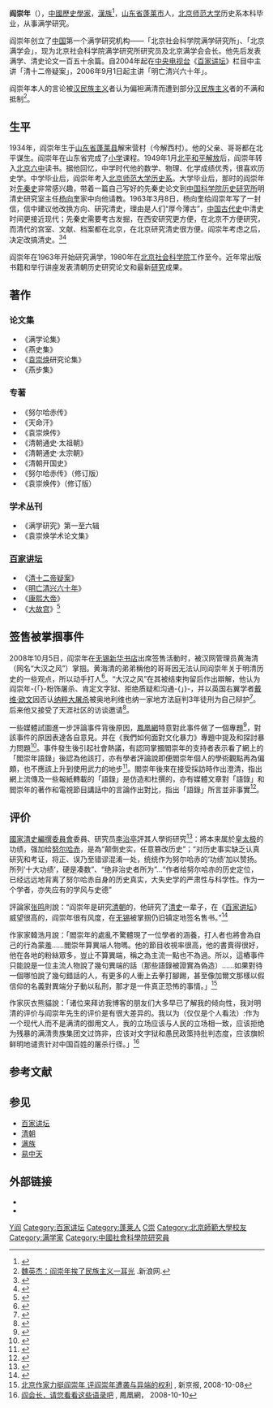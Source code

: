 
{{Infobox_Person
| name                    = 阎崇年
|image= <!-- Use only free-licenced images which meet WP:NFCC -->Replace this image male.svg
|box_width= 220px 
|occupation= [[学者|学者]]
| period                  = 20世纪－21世纪 
|birth_name=
| sex                     = 男
| other_names             = 
|birth_date= {{Birth date and age|1934|4|24}}
|birth_place= {{ROC-1928|山东省}}[[蓬萊縣|蓬萊縣]]
|death_date= 
|death_place= 
| nationality             = {{PRC}}
| residence<!-- 现居地 -->= [[北京|北京]]
| party                   = [[无党派人士|无党派人士]]
| religion<!--宗教信仰 -->= [[佛教|佛教]]
| height                  = <!-- {{height|m=}} -->
| weight                  = <!-- {{convert|weight in kg|kg|lb}} -->
| children                = 
| parents                 = 
| relatives               = 
|education= 本科
| past                    = [[北京社会科学院|北京社会科学院]][[满学研究所|满学研究所]]研究员<br>[[北京满学会|北京满学会]]会长<br>[[中国紫禁城学会|中国紫禁城学会]]副会长<br>[[北京满学研究基金会|北京满学研究基金会]]会员
| work                    = 《[[袁崇焕研究论集|袁崇焕研究论集]]》<br>《[[努尔哈赤传|努尔哈赤传]]》<br>《[[清十二帝疑案|清十二帝疑案]]》<br>《[[明亡清兴六十年|明亡清兴六十年]]》
| award                   = 《努尔哈赤传》荣获中国“[[光明杯|光明杯]]”优秀学术著作奖、中国满学研究优秀成果奖。
| website                 = <!-- {{URL|www.example.com}} -->
}}

'''阎崇年'''（{{bd|1934年|4月24日|catIdx=Y阎}}），[[中華人民共和國|中國]][[歷史學家|歷史學家]]，[[漢族|漢族]]<ref>{{cite news |url = http://news.ifeng.com/history/special/yanchongnian/200810/1010_4788_825456.shtml |title = 此訪談中閻崇年回應 |accessdate = 2012-07-27 |archive-date = 2012-07-22 |archive-url = https://web.archive.org/web/20120722225735/http://news.ifeng.com/history/special/yanchongnian/200810/1010_4788_825456.shtml |dead-url = no }}</ref>，[[山东省|山东省]][[蓬莱市|蓬莱市]]人，[[北京师范大学|北京师范大学]]历史系本科毕业，从事满学研究。

阎崇年创立了[[中国|中国]]第一个满学研究机构——「北京社会科学院满学研究所」、「北京满学会」，现为北京社会科学院满学研究所研究员及北京满学会会长。他先后发表满学、清史论文一百五十余篇。自2004年起在[[中国中央电视台|中央电视台]]《[[百家讲坛|百家讲坛]]》栏目中主讲「清十二帝疑案」，2006年9月1日起主讲「明亡清兴六十年」。

阎崇年本人的言论被[[汉民族主义|汉民族主义]]者认为偏袒满清而遭到部分[[汉民族主义|汉民族主义]]者的不满和抵制<ref>[http://news.sina.com.cn/pl/2008-10-08/082416415089.shtml 魏英杰：阎崇年挨了民族主义一耳光] {{Wayback|url=http://news.sina.com.cn/pl/2008-10-08/082416415089.shtml |date=20180514141940 }}.新浪网.</ref>。

== 生平 ==
1934年，阎崇年生于[[山东省|山东省]][[蓬莱县|蓬莱县]]解宋营村（今解西村）。他的父亲、哥哥都在北平谋生。阎崇年在山东省完成了[[小学|小学]]课程。1949年1月[[北平和平解放|北平和平解放]]后，阎崇年转入[[北京六中|北京六中]]读书。据他回忆，中学时代他的数学、物理、化学成绩优秀，很喜欢历史学。中学毕业后，阎崇年考入[[北京师范大学历史系|北京师范大学历史系]]。大学毕业后，那时的阎崇年对[[先秦史|先秦史]]非常感兴趣，带着一篇自己写好的先秦史论文到[[中国科学院历史研究所|中国科学院历史研究所]]明清史研究室主任[[杨向奎|杨向奎]]家中向他请教。1963年3月8日，杨向奎给阎崇年写了一封信，信中建议他改换方向、研究清史，理由是人们“厚今薄古”，[[中国古代史|中国古代史]]中清史时间更接近现代；先秦史需要考古发掘，在西安研究更方便，在北京不方便研究，而清代的宫室、文献、档案都在北京，在北京研究清史很方便。阎崇年考虑之后，决定改搞清史。<ref>{{cite news |title=阎崇年：讲罢清帝讲明将 |url=http://www.dzwww.com/shandong/shengqinggaikuang/qilurenwu/200608/t20060814_1702153.htm |accessdate=2020-01-25 |work=大众日报 |date=2006-08-14 |archive-date=2020-01-25 |archive-url=https://web.archive.org/web/20200125081629/http://www.dzwww.com/shandong/shengqinggaikuang/qilurenwu/200608/t20060814_1702153.htm |dead-url=no }}</ref><ref>{{cite book |author1=閻崇年 |title=閻崇年講談錄 ： 讀史閱世五十年 |date=2019 |publisher=崧博出版 |isbn=9577357253 |chapter=治學八議}}</ref>

阎崇年在1963年开始研究满学，1980年在[[北京社会科学院|北京社会科学院]]工作至今。近年常出版书籍和举行讲座发表清朝历史研究论文和最新[[研究|研究]]成果。

== 著作 ==
=== 论文集 ===
* 《满学论集》
* 《燕史集》
* 《[[袁崇焕|袁崇焕]]研究论集》
* 《燕步集》
=== 专著 ===
* 《努尔哈赤传》
* 《天命汗》
* 《袁崇焕传》
* 《清朝通史·太祖朝》
* 《清朝通史·太宗朝》
* 《清朝开国史》
* 《努尔哈赤传》（修订版）
* 《袁崇焕传》（修订版）

=== 学术丛刊 ===
* 《满学研究》第一至六辑
* 《袁崇焕学术论文集》
=== [[百家讲坛|百家讲坛]] ===
* 《[[清十二帝疑案|清十二帝疑案]]》
* 《[[明亡清兴六十年|明亡清兴六十年]]》
* 《[[康熙大帝|康熙大帝]]》
* 《[[大故宫|大故宫]]》<ref>{{cite web|url=http://culture.ifeng.com/whrd/detail_2012_02/27/12804658_0.shtml|title=阎崇年开讲《大故宫》 自称如临深渊如履薄冰|accessdate=2012年|work=|publisher=凤凰网|language=zh-hans|archive-date=2019-07-13|archive-url=https://web.archive.org/web/20190713032350/http://culture.ifeng.com/whrd/detail_2012_02/27/12804658_0.shtml|dead-url=no}}</ref>

== 签售被掌掴事件 ==
{{main|閻崇年被打事件}}
2008年10月5日，阎崇年在[[无锡|无锡]][[新华书店|新华书店]]出席签售活動时，被汉网管理员黄海清（网名“大汉之风”）掌掴。黄海清的弟弟稱他的哥哥因无法认同阎崇年关于明清历史的一些观点，所以动手打人<ref>{{cite web |url=http://news.163.com/08/1007/02/4NKBOKHQ00011229.html |title=阎崇年无锡签售时遭掌掴 打人者被治安拘留 |accessdate=2008年 |work= |publisher=网易 |language=zh-hans |archive-url=https://web.archive.org/web/20171206010017/http://news.163.com/08/1007/02/4NKBOKHQ00011229.html |archive-date=2017-12-06 |dead-url=yes }}</ref>。“大汉之风”在其被结束拘留后作出辯解，他认为阎崇年-{「}-粉饰屠杀、肯定文字狱、拒绝质疑和沟通-{」}-，并以英国右翼学者[[戴维·欧文|戴维·欧文]]因否认[[纳粹大屠杀|纳粹大屠杀]]被奥地利维也纳一家地方法庭判3年徒刑为自己辩护<ref>{{cite web|url=http://bbs.club.sina.com.cn/thread-332-0/tree-60893-7525--.html|title=大汉之风：我为什么掌掴阎崇年|accessdate=2008年|work=|publisher=新浪网|language=zh-hans}}{{dead link|date=2018年5月 |bot=InternetArchiveBot |fix-attempted=yes }}</ref>。 后来他又接受了天涯社区的访谈邀请<ref>{{cite web|url=http://bbs.tianya.cn/post-free-1445523-1.shtml|title=我为什么掌掴阎崇年|author=[http://www.tianya.cn/19847633 我是大汉之风]|authorlink=|date=2008-10-20|language=zh-hans|publisher=[[天涯论坛|天涯论坛]]|accessdate=2013-01-31|archive-date=2014-11-20|archive-url=https://web.archive.org/web/20141120194533/http://bbs.tianya.cn/post-free-1445523-1.shtml|dead-url=no}}</ref>。

一些媒體試圖進一步評論事件背後原因，[[鳳凰網|鳳凰網]]特意對此事件做了一個專題<ref>{{Cite web |url=http://news.ifeng.com/history/special/yanchongnian/ |title=阎崇年到底該不該打？ |accessdate=2010-10-22 |archive-date=2011-08-22 |archive-url=https://web.archive.org/web/20110822033005/http://news.ifeng.com/history/special/yanchongnian/ |dead-url=no }}</ref>，對該事件的原因表達各自意見。并在《我們如何面對文化暴力》專題中提及和探討暴力問題<ref>{{Cite web |url=http://book.ifeng.com/special/qianliexian/ |title=我們如何面對文化暴力 |accessdate=2010-10-22 |archive-date=2013-12-14 |archive-url=https://web.archive.org/web/20131214185722/http://book.ifeng.com/special/qianliexian/ |dead-url=no }}</ref>。事件發生後引起社會熱議，有認同掌摑閻崇年的支持者表示看了網上的「閻崇年語錄」後認為他該打，亦有學者評論說即便閻崇年個人的學術觀點再為偏頗，也不應該上升到使用武力的地步<ref name="c02">{{cite news|author1=刘义昆|title=刘义昆：从阎崇年挨打看公众是非判断的迷失|url=http://news.sina.com.cn/pl/2008-10-09/100716423301.shtml|accessdate=2017-12-06|agency=金羊网|date=2008-10-09|archive-date=2017-12-22|archive-url=https://web.archive.org/web/20171222051733/http://news.sina.com.cn/pl/2008-10-09/100716423301.shtml|dead-url=no}}</ref>。閻崇年後來在接受採訪時作出澄清，指出網上流傳及一些報紙轉載的「語錄」是仿造和杜撰的，亦有媒體文章對「語錄」和閻崇年的著作和電視節目講話中的言論作出對比，指出「語錄」所言並非事實<ref name="c03">{{cite news|title="阎崇年语录"是否捏造？ 真假完全对照版|url=http://china.huanqiu.com/roll/2008-10/250196.html|accessdate=2017-12-06|agency=新华网|date=2008-10-13|archive-date=2017-12-22|archive-url=https://web.archive.org/web/20171222052042/http://china.huanqiu.com/roll/2008-10/250196.html|dead-url=no}}</ref>。

== 评价 ==
[[國家清史編撰委員會|國家清史編撰委員會]]委員、研究员[[李治亭|李治亭]]評其人學術研究<ref>{{Cite web |url=http://news.ifeng.com/history/special/paohongyanchongnian2/articles/200810/1020_4827_838207.shtml |title=《<正说清朝十二帝>质疑》 |accessdate=2010-10-22 |archive-date=2009-02-05 |archive-url=https://web.archive.org/web/20090205180239/http://news.ifeng.com/history/special/paohongyanchongnian2/articles/200810/1020_4827_838207.shtml |dead-url=no }}</ref>：將本来属於[[皇太极|皇太极]]的功绩，强加给[[努尔哈赤|努尔哈赤]]，是為“颠倒史实，任意篡改历史”；“对历史事实缺乏认真研究和考证，将正、误乃至错谬混淆一处，统统作为努尔哈赤的‘功绩’加以赞扬。所列‘十大功绩’，硬是凑数”、“绝非治史者所为”...“作者给努尔哈赤的历史定位，已经远远地背离了努尔哈赤自身的历史真实，大失史学的严肃性与科学性。作为一个学者，亦失应有的学风与史德”

評論家[[張鳴_(學者)|张鸣]]則說：“阎崇年是研究[[清朝|清朝]]的，他研究了[[清史|清史]]一辈子，在《[[百家讲坛|百家讲坛]]》威望很高的，阎崇年很有风度，在[[无锡|无锡]]被掌掴仍旧镇定地签名售书。”<ref>{{cite web|url= http://v.ifeng.com/society/200810/b43c6986-628e-4307-b26c-1bb4077ada5a.shtml?_from_ralated|title= 张鸣：阎崇年被掌掴 很有风度继续签售|accessdate= 2008年|work= |publisher= 凤凰网|language= zh-hans|archive-date= 2013-10-29|archive-url= https://web.archive.org/web/20131029183939/http://v.ifeng.com/society/200810/b43c6986-628e-4307-b26c-1bb4077ada5a.shtml?_from_ralated|dead-url= no}}</ref>

作家家韓浩月說：「閻崇年的處亂不驚體現了一位學者的涵養，打人者也將會為自己的行為蒙羞……閻崇年算異端人物嗎。他的節目收視率很高，他的書賣得很好，他在各地的粉絲眾多，豈止不算異端，稱之為主流一點也不為過。所以，這樁事件只能說是一位主流人物說了幾句異端的話（那些語錄被證實為偽造）……如果對待一個哪怕說了幾句錯話的人，有更多的人衝上去拳打腳踢，甚至像加爾文那樣以假信仰的名義對異端分子動以私刑，那才是一件真正恐怖的事情。」<ref>[http://www.chinanews.com/cul/news/2008/10-08/1403925.shtml 北京作家力挺阎崇年 评阎崇年遭袭与异端的权利] {{Wayback|url=http://www.chinanews.com/cul/news/2008/10-08/1403925.shtml |date=20170907212659 }}, 新京报, 2008-10-08</ref>

作家灰衣熊貓說：「诸位来拜访我博客的朋友们大多早已了解我的倾向性，我对明清的评价与阎崇年先生的评价是有很大差异的。我以为（仅仅是个人看法）:作为一个现代人而不是满清的御用文人，我的立场应该与人民的立场相一致，应该拒绝为残暴的满清贵族集团文过饰非，应该对文字狱和愚民政策持批判态度，应该旗帜鲜明地谴责针对中国百姓的屠杀行径。」<ref>[http://news.ifeng.com/history/special/yanchongnian/200810/1010_4788_825903.shtml 阎会长，请您看看这些语录吧] {{Wayback|url=http://news.ifeng.com/history/special/yanchongnian/200810/1010_4788_825903.shtml |date=20200418011533 }}, 鳳凰網， 2008-10-10</ref>

== 参考文献 ==
{{Reflist}}

== 参见 ==
* [[百家讲坛|百家讲坛]]
* [[清朝|清朝]]
* [[满族|满族]]
* [[易中天|易中天]]

== 外部链接 ==
{{Wikiquote|閻崇年}}
* {{cite web|url=http://www.ce.cn/xwzx/xwrwzhk/peoplemore/200610/19/t20061019_9036926.shtml|title=我讲历史更学术 阎崇年:我比易中天收视率高|language=zh-cn|access-date=2006-10-24|archive-url=https://web.archive.org/web/20070312021540/http://www.ce.cn/xwzx/xwrwzhk/peoplemore/200610/19/t20061019_9036926.shtml|archive-date=2007-03-12|dead-url=yes}}
* {{cite web|url=http://news.ifeng.com/history/special/yanchongnian/|title=阎崇年到底该不该打|publisher=凤凰网|language=zh-cn|accessdate=2010-10-22|archive-date=2011-08-22|archive-url=https://web.archive.org/web/20110822033005/http://news.ifeng.com/history/special/yanchongnian/|dead-url=no}}

{{Authority control}}
{{DEFAULTSORT:Yan阎}}
[[Category:汉族人|Y阎]]
[[Category:百家讲坛|Category:百家讲坛]]
[[Category:蓬莱人|Category:蓬莱人]]
[[Category:閻姓|C崇]]
[[Category:北京師範大學校友|Category:北京師範大學校友]]
[[Category:满学家|Category:满学家]]
[[Category:中國社會科學院研究員|Category:中國社會科學院研究員]]